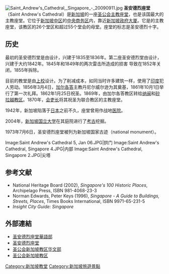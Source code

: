 {{Coord|1|17|31.5|N|103|51|07.3|E|display=title}} 
[[File:Saint_Andrew's_Cathedral,_Singapore_-_20090911.jpg|thumb]]
'''圣安德烈座堂'''（Saint Andrew's Cathedral）是[[新加坡|新加坡]]的一座[[圣公会|圣公会]][[主教座堂|主教座堂]]，也是该国最大的主教座堂。它位于[[新加坡中区|新加坡中区]]的[[中央商务区|中央商务区]]内，靠近[[政府大厦_(新加坡)|新加坡政府大厦]]。它是{{tsl|en|Anglican Diocese of Singapore|圣公会新加坡教区}}的主教座堂，该教区的26个堂区和超过55个堂会的母堂。座堂的标志是圣安德烈十字。

==历史==
最初的圣安德烈堂是由{{tsl|en|George Drumgoole Coleman|哥里门}}设计，兴建于1835至1836年。第二座圣安德烈堂由{{tsl|en|John Turnbull Thomson||汤姆森}}设计，兴建于大约1842年。1845年和1849年的两次雷击所造成的损害 导致在1852年关闭，1855年拆除。

目前的教堂是由{{tsl|en|Ronald MacPherson||麦弗逊}}[[上校|上校]]设计。为了削减成本，如同当时许多建筑一样，使用了[[印度|印度]]犯人劳动。1856年3月4日，[[加尔各答|加尔各答]]主教丹尼尔威尔逊为其奠基，1861年10月1日举行了第一次礼拜。1862年1月25日祝圣。1869年，由加尔各答教区转给[[纳闽|纳闽]]和[[砂拉越|砂拉越]][[教区|教区]]。1870年，[[会吏长|会吏长]]将其祝圣为联合教区的主教座堂。

1942年，新加坡陷落于[[日本|日本]]之前不久，座堂曾用作战地[[医院|医院]]。

2004年，[[新加坡国立大学|新加坡国立大学]]在其庭院进行了[[考古|考古]]挖掘。

1973年7月6日，圣安德烈座堂被列为新加坡国家古迹（national monument）。

<gallery>
Image:Saint Andrew's Cathedral 5, Jan 06.JPG|拱门
Image:Saint Andrew's Cathedral, Singapore 4.JPG|内部
Image:Saint Andrew's Cathedral, Singapore 2.JPG|尖塔
</gallery>

== 参考文献 ==
{{Reflist}}
*National Heritage Board (2002), ''Singapore's 100 Historic Places'', Archipelago Press, ISBN 981-4068-23-3
*Norman Edwards, Peter Keys (1996), ''Singapore - A Guide to Buildings, Streets, Places'', Times Books International, ISBN 9971-65-231-5
*''Insight City Guide: Singapore''
{{commons|Saint Andrew's Cathedral, Singapore}}

==外部連結==
*[https://sacm.sg/main/ 圣安德烈座堂華語部] {{Wayback|url=https://sacm.sg/main/ |date=20201126060834 }}
*[https://cathedral.org.sg/ 圣安德烈座堂] {{Wayback|url=https://cathedral.org.sg/ |date=20201130025119 }}
*[https://chinese.anglican.org.sg/ 圣公会新加坡教区华文部] {{Wayback|url=https://chinese.anglican.org.sg/ |date=20201223180509 }}
*[http://www.anglican.org.sg/ 圣公会新加坡教区] {{Wayback|url=http://www.anglican.org.sg/ |date=20201126231600 }}


[[Category:新加坡教堂|Category:新加坡教堂]]
[[Category:新加坡旅遊景點|Category:新加坡旅遊景點]]